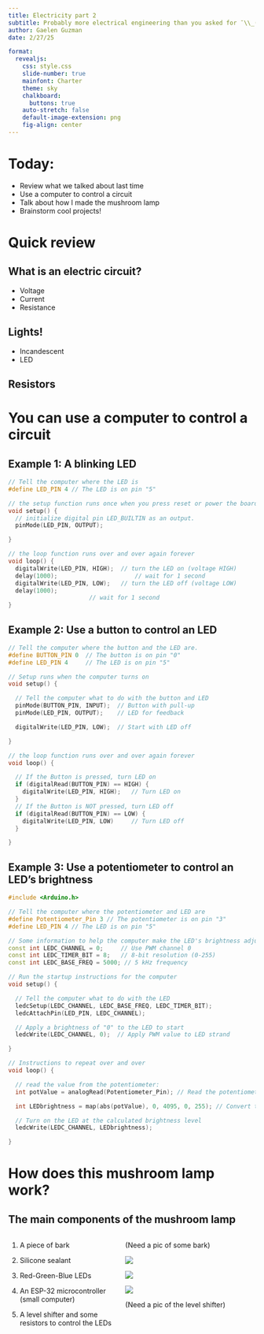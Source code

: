 ```yaml
---
title: Electricity part 2
subtitle: Probably more electrical engineering than you asked for ¯\\_(ツ)_/¯
author: Gaelen Guzman
date: 2/27/25

format:
  revealjs:
    css: style.css
    slide-number: true
    mainfont: Charter
    theme: sky
    chalkboard: 
      buttons: true
    auto-stretch: false
    default-image-extension: png
    fig-align: center
---
```


# Today:

* Review what we talked about last time
* Use a computer to control a circuit
* Talk about how I made the mushroom lamp
* Brainstorm cool projects!

# Quick review

## What is an electric circuit?

:::{.incremental}
* Voltage
* Current
* Resistance
:::

## Lights!

:::{.incremental}
* Incandescent
* LED
:::

## Resistors



# You can use a computer to control a circuit

## Example 1: A blinking LED

```.cpp

// Tell the computer where the LED is
#define LED_PIN 4 // The LED is on pin "5"

// the setup function runs once when you press reset or power the board
void setup() {
  // initialize digital pin LED_BUILTIN as an output.
  pinMode(LED_PIN, OUTPUT);

}

// the loop function runs over and over again forever
void loop() {
  digitalWrite(LED_PIN, HIGH);  // turn the LED on (voltage HIGH)
  delay(1000);                      // wait for 1 second
  digitalWrite(LED_PIN, LOW);   // turn the LED off (voltage LOW)
  delay(1000); 
                       // wait for 1 second
}
```

## Example 2: Use a button to control an LED

```.cpp

// Tell the computer where the button and the LED are.
#define BUTTON_PIN 0  // The button is on pin "0"
#define LED_PIN 4     // The LED is on pin "5"

// Setup runs when the computer turns on
void setup() {

  // Tell the computer what to do with the button and LED
  pinMode(BUTTON_PIN, INPUT);  // Button with pull-up
  pinMode(LED_PIN, OUTPUT);    // LED for feedback

  digitalWrite(LED_PIN, LOW);  // Start with LED off

}

// the loop function runs over and over again forever
void loop() {

  // If the Button is pressed, turn LED on
  if (digitalRead(BUTTON_PIN) == HIGH) {  
    digitalWrite(LED_PIN, HIGH);   // Turn LED on
  }
  // If the Button is NOT pressed, turn LED off
  if (digitalRead(BUTTON_PIN) == LOW) {
    digitalWrite(LED_PIN, LOW)     // Turn LED off
  }

}
```

## Example 3: Use a potentiometer to control an LED's brightness

```.cpp

#include <Arduino.h>

// Tell the computer where the potentiometer and LED are
#define Potentiometer_Pin 3 // The potentiometer is on pin "3"
#define LED_PIN 4 // The LED is on pin "5"

// Some information to help the computer make the LED's brightness adjustable 
const int LEDC_CHANNEL = 0;     // Use PWM channel 0
const int LEDC_TIMER_BIT = 8;   // 8-bit resolution (0-255)
const int LEDC_BASE_FREQ = 5000; // 5 kHz frequency

// Run the startup instructions for the computer
void setup() {

  // Tell the computer what to do with the LED
  ledcSetup(LEDC_CHANNEL, LEDC_BASE_FREQ, LEDC_TIMER_BIT);
  ledcAttachPin(LED_PIN, LEDC_CHANNEL);

  // Apply a brightness of "0" to the LED to start
  ledcWrite(LEDC_CHANNEL, 0);  // Apply PWM value to LED strand

}

// Instructions to repeat over and over
void loop() {

  // read the value from the potentiometer:
  int potValue = analogRead(Potentiometer_Pin); // Read the potentiometer value, save it

  int LEDbrightness = map(abs(potValue), 0, 4095, 0, 255); // Convert the potentiometer value to a brightness

  // Turn on the LED at the calculated brightness level 
  ledcWrite(LEDC_CHANNEL, LEDbrightness); 

}
```

# How does this mushroom lamp work?

## The main components of the mushroom lamp

::: columns
::: {.column width="45%"}
::: {.fragment .fade-right fragment-index="1"}
1.  A piece of bark
:::

::: {.fragment .fade-right fragment-index="2"}
2.  Silicone sealant
:::

::: {.fragment .fade-right fragment-index="3"}
3.  Red-Green-Blue LEDs
:::

::: {.fragment .fade-right}
4.  An ESP-32 microcontroller (small computer)
:::

::: {.fragment .fade-right fragment-index="4"}
5. A level shifter and some resistors to control the LEDs
:::
:::

::: {.column width="55%"}
::: r-stack
::: {.fragment .fade-in-then-out fragment-index="1"}
(Need a pic of some bark)
:::

::: {.fragment .fade-in-then-out fragment-index="2"}
![](/Pictures/Silicone_pic.png)
:::

::: {.fragment .fade-in-then-out fragment-index="3"}
![](/Pictures/NeoPixel_pic.png)
:::

::: {.fragment .fade-in-then-out fragment-index="4"}
![](/Pictures/ESP32_pic.png)
:::

:::{.fragment .fade-in fragment-index="5"}
(Need a pic of the level shifter)
:::

:::
:::
:::

